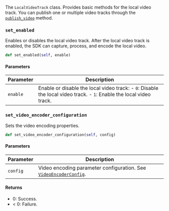The `LocalVideoTrack` class. Provides basic methods for the local video track. You can publish one or multiple video tracks through the [`publish_video`](#publish_video) method.

### `set_enabled`

Enables or disables the local video track. After the local video track is enabled, the SDK can capture, process, and encode the local video.

```python
def set_enabled(self, enable)
```

#### Parameters

|Parameter|Description|
|---------|-----------|
|`enable`|Enable or disable the local video track: - `0`: Disable the local video track. - `1`: Enable the local video track.|

### `set_video_encoder_configuration`

Sets the video encoding properties.

```python
def set_video_encoder_configuration(self, config)
```

#### Parameters

| Parameter | Description |
|------|------|
| `config` | Video encoding parameter configuration. See [`VideoEncoderConfig`](#videoencoderconfiguration). |

#### Returns

- 0: Success.
- < 0: Failure.